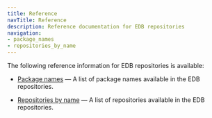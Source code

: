 ```yaml
---
title: Reference
navTitle: Reference
description: Reference documentation for EDB repositories
navigation:
- package_names
- repositories_by_name
---
```


The following reference information for EDB repositories is available:

* [Package names](package_names) &mdash; A list of package names available in the EDB repositories.

* [Repositories by name](repositories_by_name) &mdash; A list of repositories available in the EDB repositories.
